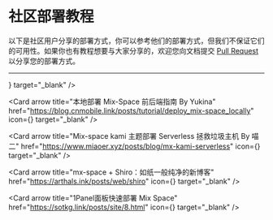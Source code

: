 # 社区部署教程

以下是社区用户分享的部署方式，你可以参考他们的部署方式，但我们不保证它们的可用性。如果你也有教程想要与大家分享的，欢迎您向文档提交 [Pull Request](https://github.com/mx-space/docs/pulls) 以分享您的部署方式。

---


<Cards num={3}>
<Card arrow title="BiliBili 教程 By 喵二" href="https://www.bilibili.com/video/BV14N4y137ZW/" icon={<RiBilibiliFill />} target="_blank" />

<Card
  arrow
  title="本地部署 Mix-Space 前后端指南 By Yukina"
  href="https://blog.cnmobile.link/posts/tutorial/deploy_mix-space_locally"
  icon={<UilFileAlt />}
  target="_blank"
/>

<Card
  arrow
  title="Mix-space kami 主题部署 Serverless 拯救垃圾主机 By 喵二"
  href="https://www.miaoer.xyz/posts/blog/mx-kami-serverless"
  icon={<UilFileAlt />}
  target="_blank"
/>

<Card
  arrow
  title="mx-space + Shiro：如纸一般纯净的新博客"
  href="https://arthals.ink/posts/web/shiro"
  icon={<UilFileAlt />}
  target="_blank"
/>

<Card
  arrow
  title="1Panel面板快速部署 Mix Space"
  href="https://sotkg.link/posts/site/8.html"
  icon={<UilFileAlt />}
  target="_blank"
/>

</Cards>
